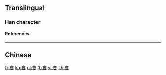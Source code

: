==Translingual==

===Han character===
{{Han char|rn=9|rad=人|as=10|sn=12|four=|canj=OMWA|ids=⿳亼由曰}}

====References====
{{Han ref|kx=0114.051|hdz=21519.070|uh=3479}}

----

==Chinese==
{{zh-see|會|v}}

[[fr:㑹]]
[[ko:㑹]]
[[pl:㑹]]
[[th:㑹]]
[[vi:㑹]]
[[zh:㑹]]